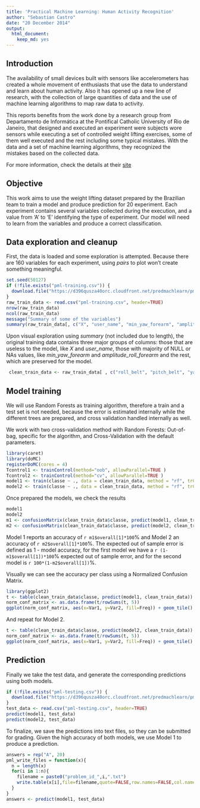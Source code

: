 ```yaml
---
title: 'Practical Machine Learning: Human Activity Recognition'
author: "Sebastian Castro"
date: "20 December 2014"
output:
  html_document:
    keep_md: yes
---
```


## Introduction

The availability of small devices built with sensors like accelerometers has created a whole movement of enthusiasts that use the data to understand and learn about human activity. Also it has opened up a new line of research, with the collection of large quantities of data and the use of machine learning algorithms to map raw data to activity.

This reports benefits from the work done by a research group from Departamento de Informática at the Pontifical Catholic University of Rio de Janeiro, that designed and executed an experiment were subjects wore sensors while executing a set of controlled weight lifting exercises, some of them well executed and the rest including some typical mistakes. With the data and a set of machine learning algorithms, they recognized the mistakes based on the collected data. 

For more information, check the details at their [site](http://groupware.les.inf.puc-rio.br/har)

## Objective
This work aims to use the weight lifting dataset prepared by the Brazilian team to train a model and produce prediction for 20 experiment. Each experiment contains several variables collected during the execution, and a value from 'A' to 'E' identifying the type of experiment. Our model will need to learn from the variables and produce a correct classification.

## Data exploration and cleanup

First, the data is loaded and some exploration is attempted. Because there are 160 variables for each experiment, using *pairs* to plot won't create something meaningful.

```r
set.seed(50127)
if (!file.exists("pml-training.csv")) {
  download.file("https://d396qusza40orc.cloudfront.net/predmachlearn/pml-training.csv", "pml-training.csv", method="curl")
}
raw_train_data <- read.csv("pml-training.csv", header=TRUE)
nrow(raw_train_data)
ncol(raw_train_data)
message("Summary of some of the variables")
summary(raw_train_data[, c("X", "user_name", "min_yaw_forearm", "amplitude_roll_forearm", "roll_belt", "pitch_belt")])
```

Upon visual exploration using _summary_ (not included due to length), the original training data contains three major groups of columns: those that are useless to the model, like *X* and *user_name*, those with majority of NULL or NAs values, like *min_yaw_forearm* and *amplitude_roll_forearm* and the rest, which are preserved for the model.

```r
 clean_train_data <- raw_train_data[ , c("roll_belt", "pitch_belt", "yaw_belt", "total_accel_belt", "gyros_belt_x", "gyros_belt_y", "gyros_belt_z", "accel_belt_x", "accel_belt_y", "accel_belt_z", "magnet_belt_x", "magnet_belt_y", "magnet_belt_z", "roll_arm", "pitch_arm", "yaw_arm", "total_accel_arm", "gyros_arm_x", "gyros_arm_y", "gyros_arm_z", "accel_arm_x", "accel_arm_y", "accel_arm_z", "magnet_arm_x", "magnet_arm_y", "magnet_arm_z", "roll_dumbbell", "pitch_dumbbell", "yaw_dumbbell", "total_accel_dumbbell", "gyros_dumbbell_x", "gyros_dumbbell_y", "gyros_dumbbell_z", "accel_dumbbell_x", "accel_dumbbell_y", "accel_dumbbell_z", "magnet_dumbbell_x", "magnet_dumbbell_y", "magnet_dumbbell_z", "roll_forearm", "pitch_forearm", "yaw_forearm", "total_accel_forearm", "gyros_forearm_x", "gyros_forearm_y", "gyros_forearm_z", "accel_forearm_x", "accel_forearm_y", "accel_forearm_z", "magnet_forearm_x", "magnet_forearm_y", "magnet_forearm_z", "classe" )]
```

## Model training

We will use Random Forests as training algorithm, therefore a train and a test set is not needed, because the error is estimated internally while the different trees are prepared, and cross validation handled internally as well.

We work with two cross-validation method with Random Forests: Out-of-bag, specific for the algorithm, and Cross-Validation with the default parameters.

```r
library(caret)
library(doMC)
registerDoMC(cores = 4)
Tcontrol1 <- trainControl(method="oob", allowParallel=TRUE )
Tcontrol2 <- trainControl(method="cv", allowParallel=TRUE )
model1 <- train(classe ~ ., data = clean_train_data, method = "rf", trControl=Tcontrol1)
model2 <- train(classe ~ ., data = clean_train_data, method = "rf", trControl=Tcontrol2)
```

Once prepared the models, we check the results
```r
model1
model2
m1 <- confusionMatrix(clean_train_data$classe, predict(model1, clean_train_data))
m2 <- confusionMatrix(clean_train_data$classe, predict(model2, clean_train_data))
```

Model 1 reports an accuracy of `r m1$overall[1]*100`% and Model 2 an accuracy of `r m2$overall[1]*100`%. The expected out of sample error is defined as 1 - model accuracy, for the first model we have a `r (1-m1$overall[1])*100`% expected out of sample error, and for the second model is `r 100*(1-m2$overall[1])`%.

Visually we can see the accuracy per class using a Normalized Confusion Matrix.
```r
library(ggplot2)
t <- table(clean_train_data$classe, predict(model1, clean_train_data))
norm_conf_matrix <- as.data.frame(t/rowSums(t, 5))
ggplot(norm_conf_matrix, aes(x=Var1, y=Var2, fill=Freq)) + geom_tile() + scale_fill_gradient2("", breaks=seq(from=0, to=1, by=.1), low="white", high="red", mid="orange", midpoint=0.5) + theme_bw() + labs(x="Actual Class", y="Predicted Class", title="Normalized Confusion Matrix (model1)") + geom_text(aes(label=Freq)) + guides(fill=guide_colorbar(barheight=16))
```

And repeat for Model 2.
```r
t <- table(clean_train_data$classe, predict(model2, clean_train_data))
norm_conf_matrix <- as.data.frame(t/rowSums(t, 5))
ggplot(norm_conf_matrix, aes(x=Var1, y=Var2, fill=Freq)) + geom_tile() + scale_fill_gradient2("", breaks=seq(from=0, to=1, by=.1), low="white", high="red", mid="orange", midpoint=0.5) + theme_bw() + labs(x="Actual Class", y="Predicted Class", title="Normalized Confusion Matrix (model2)") + geom_text(aes(label=Freq)) + guides(fill=guide_colorbar(barheight=16))
```

## Prediction

Finally we take the test data, and generate the corresponding predictions using both models.
```r
if (!file.exists("pml-testing.csv")) {
  download.file("https://d396qusza40orc.cloudfront.net/predmachlearn/pml-testing.csv", "pml-testing.csv", method="curl")
}
test_data <- read.csv("pml-testing.csv", header=TRUE)
predict(model1, test_data)
predict(model2, test_data)
```

To finalize, we save the predictions into text files, so they can be submitted for grading. Given the high accuracy of both models, we use Model 1 to produce a prediction.
```r
answers = rep("A", 20)
pml_write_files = function(x){
  n = length(x)
  for(i in 1:n){
    filename = paste0("problem_id_",i,".txt")
    write.table(x[i],file=filename,quote=FALSE,row.names=FALSE,col.names=FALSE)
  }
}
answers <- predict(model1, test_data)
```
